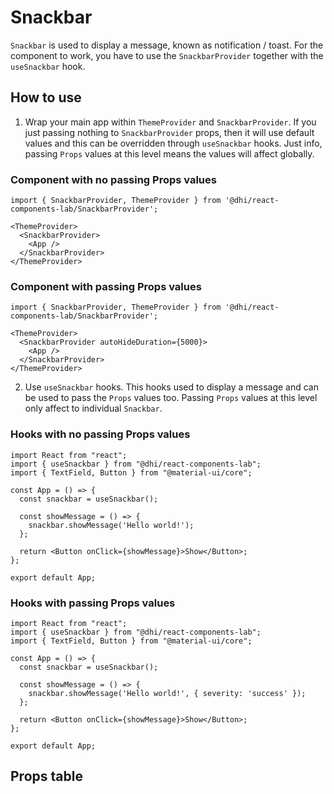 

<Meta title="Example/Snackbar" component={SnackbarProvider} />

# Snackbar

`Snackbar` is used to display a message, known as notification / toast. For the component to work, you have to use the `SnackbarProvider` together with the `useSnackbar` hook.

<Preview>
  <Story story={stories.Default} />
</Preview>

## How to use

1. Wrap your main app within `ThemeProvider` and `SnackbarProvider`. If you just passing nothing to
`SnackbarProvider` props, then it will use default values and this can be overridden through `useSnackbar` hooks.
Just info, passing `Props` values at this level means the values will affect globally.

### Component with no passing Props values

```tsx
import { SnackbarProvider, ThemeProvider } from '@dhi/react-components-lab/SnackbarProvider';

<ThemeProvider>
  <SnackbarProvider>
    <App />
  </SnackbarProvider>
</ThemeProvider>
```

### Component with passing Props values

```tsx
import { SnackbarProvider, ThemeProvider } from '@dhi/react-components-lab/SnackbarProvider';

<ThemeProvider>
  <SnackbarProvider autoHideDuration={5000}>
    <App />
  </SnackbarProvider>
</ThemeProvider>
```

2. Use `useSnackbar` hooks. This hooks used to display a message and can be used to pass the `Props` values too.
Passing `Props` values at this level only affect to individual `Snackbar`.

### Hooks with no passing Props values

```tsx
import React from "react";
import { useSnackbar } from "@dhi/react-components-lab";
import { TextField, Button } from "@material-ui/core";

const App = () => {
  const snackbar = useSnackbar();

  const showMessage = () => {
    snackbar.showMessage('Hello world!');
  };

  return <Button onClick={showMessage}>Show</Button>;
};

export default App;
```

### Hooks with passing Props values

```tsx
import React from "react";
import { useSnackbar } from "@dhi/react-components-lab";
import { TextField, Button } from "@material-ui/core";

const App = () => {
  const snackbar = useSnackbar();

  const showMessage = () => {
    snackbar.showMessage('Hello world!', { severity: 'success' });
  };

  return <Button onClick={showMessage}>Show</Button>;
};

export default App;
```

## Props table

<Props of={SnackbarProvider} />
